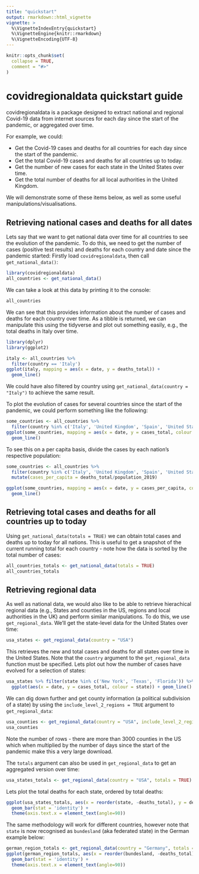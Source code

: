 ```yaml
---
title: "quickstart"
output: rmarkdown::html_vignette
vignette: >
  %\VignetteIndexEntry{quickstart}
  %\VignetteEngine{knitr::rmarkdown}
  %\VignetteEncoding{UTF-8}
---
```


```r
knitr::opts_chunk$set(
  collapse = TRUE,
  comment = "#>"
)
```

# covidregionaldata quickstart guide

covidregionaldata is a package designed to extract national and regional Covid-19 data from internet sources for each day since the start of the pandemic, or aggregated over time. 

For example, we could:

* Get the Covid-19 cases and deaths for all countries for each day since the start of the pandemic.
* Get the total Covid-19 cases and deaths for all countries up to today.
* Get the number of new cases for each state in the United States over time.
* Get the total number of deaths for all local authorities in the United Kingdom.

We will demonstrate some of these items below, as well as some useful manipulations/visualisations.

## Retrieving national cases and deaths for all dates

Lets say that we want to get national data over time for all countries to see the evolution of the pandemic. To do this, we need to get the number of cases (positive test results) and deaths for each country and date since the pandemic started: Firstly load `covidregionaldata`, then call `get_national_data()`:

```r
library(covidregionaldata)
all_countries <- get_national_data()
```

We can take a look at this data by printing it to the console:

```r
all_countries
```

We can see that this provides information about the number of cases and deaths for each country over time. As a tibble is returned, we can manipulate this using the tidyverse and plot out something easily, e.g., the total deaths in Italy over time.

```r
library(dplyr)
library(ggplot2)

italy <- all_countries %>% 
  filter(country == 'Italy')
ggplot(italy, mapping = aes(x = date, y = deaths_total)) + 
  geom_line()
```

We could have also filtered by country using `get_national_data(country = "Italy")` to achieve the same result.

To plot the evolution of cases for several countries since the start of the pandemic, we could perform something like the following:

```r
some_countries <- all_countries %>% 
  filter(country %in% c('Italy', 'United Kingdom', 'Spain', 'United States'))
ggplot(some_countries, mapping = aes(x = date, y = cases_total, colour = country)) + 
  geom_line()
```

To see this on a per capita basis, divide the cases by each nation's respective population:

```r
some_countries <- all_countries %>% 
  filter(country %in% c('Italy', 'United Kingdom', 'Spain', 'United States')) %>%
  mutate(cases_per_capita = deaths_total/population_2019)

ggplot(some_countries, mapping = aes(x = date, y = cases_per_capita, colour = country)) + 
  geom_line()
```

## Retrieving total cases and deaths for all countries up to today

Using `get_national_data(totals = TRUE)` we can obtain total cases and deaths up to today for all nations. This is useful to get a snapshot of the current running total for each country - note how the data is sorted by the total number of cases:

```r
all_countries_totals <- get_national_data(totals = TRUE)
all_countries_totals
```

## Retrieving regional data 

As well as national data, we would also like to be able to retrieve hierachical regional data (e.g., States and counties in the US, regions and local authorities in the UK) and perform similar manipulations. To do this, we use `get_regional_data`. We'll get the state-level data for the United States over time:

```r
usa_states <- get_regional_data(country = "USA")
```

This retrieves the new and total cases and deaths for all states over time in the United States. Note that the `country` argument to the `get_regional_data` function must be specified. Lets plot out how the number of cases have evolved for a selection of states:

```r
usa_states %>% filter(state %in% c('New York', 'Texas', 'Florida')) %>% 
  ggplot(aes(x = date, y = cases_total, colour = state)) + geom_line()
```


We can dig down further and get county information (a political subdivision of a state) by using the `include_level_2_regions = TRUE` argument to `get_regional_data`:

```r
usa_counties <- get_regional_data(country = "USA", include_level_2_regions = TRUE)
usa_counties
```

Note the number of rows - there are more than 3000 counties in the US which when multiplied by the number of days since the start of the pandemic make this a very large download.

The `totals` argument can also be used in `get_regional_data` to get an aggregated version over time:

```r
usa_states_totals <- get_regional_data(country = "USA", totals = TRUE)
```

Lets plot the total deaths for each state, ordered by total deaths:

```r
ggplot(usa_states_totals, aes(x = reorder(state, -deaths_total), y = deaths_total)) + 
  geom_bar(stat = 'identity') + 
  theme(axis.text.x = element_text(angle=90))
```

The same methodology will work for different countries, however note that `state` is now recognised as `bundesland` (aka federated state) in the German example below:

```r
german_region_totals <- get_regional_data(country = "Germany", totals = TRUE)
ggplot(german_region_totals, aes(x = reorder(bundesland, -deaths_total), y = deaths_total)) + 
  geom_bar(stat = 'identity') + 
  theme(axis.text.x = element_text(angle=90))
```

